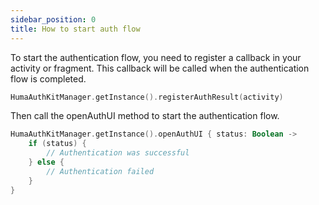 ```yaml
---
sidebar_position: 0
title: How to start auth flow
---
```


To start the authentication flow, you need to register a callback in your activity or fragment. This
callback will be called when the authentication flow is completed. 

```kotlin
HumaAuthKitManager.getInstance().registerAuthResult(activity)
```

Then call the openAuthUI method to start the authentication flow.

```kotlin
HumaAuthKitManager.getInstance().openAuthUI { status: Boolean ->
    if (status) {
        // Authentication was successful
    } else {
        // Authentication failed
    }
}
```
